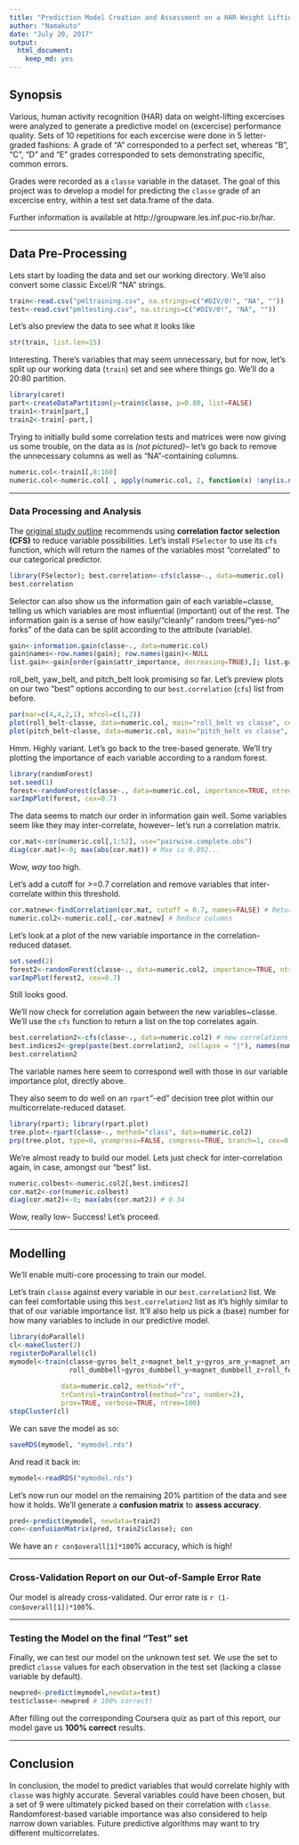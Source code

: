 ---
title: "Prediction Model Creation and Assessment on a HAR Weight Lifting Excercises Dataset"
author: "Namakuto"
date: "July 20, 2017"
output: 
  html_document: 
    keep_md: yes
---

## Synopsis

Various, human activity recognition (HAR) data on weight-lifting excercises were analyzed to generate a predictive model on (excercise) performance quality. Sets of 10 repetitions for each excercise were done in 5 letter-graded fashions: A grade of "A" corresponded to a perfect set, whereas "B", "C", "D" and "E" grades corresponded to sets demonstrating specific, common errors. 

Grades were recorded as a `classe` variable in the dataset. The goal of this project was to develop a model for predicting the `classe` grade of an excercise entry, within a test set data.frame of the data.

Further information is available at http://groupware.les.inf.puc-rio.br/har.

---

## Data Pre-Processing

Lets start by loading the data and set our working directory. We'll also convert some classic Excel/R "NA" strings.
```{r setup, warning=FALSE, message=FALSE, results='hide'}
train<-read.csv("pmltraining.csv", na.strings=c("#DIV/0!", "NA", "")) 
test<-read.csv("pmltesting.csv", na.strings=c("#DIV/0!", "NA", ""))
```

Let's also preview the data to see what it looks like
```{r prevdata}
str(train, list.len=15)
```

Interesting. There's variables that may seem unnecessary, but for now, let's split up our working data (`train`) set and see where things go. We'll do a 20:80 partition.
```{r partitiontrain, warning=FALSE, message=FALSE}
library(caret)
part<-createDataPartition(y=train$classe, p=0.80, list=FALSE)
train1<-train[part,]
train2<-train[-part,]
```

Trying to initially build some correlation tests and matrices were now giving us some trouble, on the data as is *(not pictured)*-- let's go back to remove the unnecessary columns as well as "NA"-containing columns.
```{r reducecolumnsandNA}
numeric.col<-train1[,8:160]
numeric.col<-numeric.col[ , apply(numeric.col, 2, function(x) !any(is.na(x)))]
```

---

### Data Processing and Analysis

The [original study outline](http://groupware.les.inf.puc-rio.br/public/papers/2013.Velloso.QAR-WLE.pdf) recommends using **correlation factor selection (CFS)** to reduce variable possibilities. Let's install `FSelector` to use its `cfs` function, which will return the names of the variables most "correlated" to our categorical predictor. 
```{r selectorlib, warning=FALSE, message=FALSE}
library(FSelector); best.correlation<-cfs(classe~., data=numeric.col)
best.correlation
```

Selector can also show us the information gain of each variable~classe, telling us which variables are most influential (important) out of the rest. The information gain is a sense of how easily/"cleanly" random trees/"yes-no" forks" of the data can be split according to the attribute (variable). 
```{r gainratiolist}
gain<-information.gain(classe~., data=numeric.col)
gain$names<-row.names(gain); row.names(gain)<-NULL
list.gain<-gain[order(gain$attr_importance, decreasing=TRUE),]; list.gain[1:10,]
```

roll_belt, yaw_belt, and pitch_belt look promising so far. Let's preview plots on our two "best" options according to our `best.correlation` (`cfs`) list from before.
```{r plotbestcorrelates, fig.align="center"}
par(mar=c(4,4,2,1), mfcol=c(1,2))
plot(roll_belt~classe, data=numeric.col, main="roll_belt vs classe", cex.main=1)
plot(pitch_belt~classe, data=numeric.col, main="pitch_belt vs classe", cex.main=1)
```

Hmm. Highly variant. Let's go back to the tree-based generate. We'll try plotting the importance of each variable according to a random forest.  
```{r forestplot, warning=FALSE, message=FALSE, fig.align="center"}
library(randomForest)
set.seed(1)
forest<-randomForest(classe~., data=numeric.col, importance=TRUE, ntree=50)
varImpPlot(forest, cex=0.7) 
```

The data seems to match our order in information gain well. Some variables seem like they may inter-correlate, however-- let's run a correlation matrix.
```{r firstintercorrelate}
cor.mat<-cor(numeric.col[,1:52], use="pairwise.complete.obs")
diag(cor.mat)<-0; max(abs(cor.mat)) # Max is 0.992...
```
Wow, *way* too high.  

Let's add a cutoff for >=0.7 correlation and remove variables that inter-correlate within this threshold.

```{r correlationthreshold}
cor.matnew<-findCorrelation(cor.mat, cutoff = 0.7, names=FALSE) # Returns columns 
numeric.col2<-numeric.col[,-cor.matnew] # Reduce columns
```

Let's look at a plot of the new variable importance in the correlation-reduced dataset.
```{r newforestplot, fig.align="center"}
set.seed(2)
forest2<-randomForest(classe~., data=numeric.col2, importance=TRUE, ntree=50)
varImpPlot(forest2, cex=0.7) 
```
Still looks good.

We'll now check for correlation again between the new variables~classe. We'll use the `cfs` function to return a list on the top correlates again.
```{r newbestcorrelates}
best.correlation2<-cfs(classe~., data=numeric.col2) # new correlations
best.indices2<-grep(paste(best.correlation2, collapse = "|"), names(numeric.col2), value=FALSE)
best.correlation2
```
The variable names here seem to correspond well with those in our variable importance plot, directly above.  

They also seem to do well on an `rpart`"-ed" decision tree plot within our multicorrelate-reduced dataset.  
```{r ultimatetreeplot, warning=FALSE, message=FALSE, fig.align="center"}
library(rpart); library(rpart.plot)
tree.plot<-rpart(classe~., method="class", data=numeric.col2)
prp(tree.plot, type=0, ycompress=FALSE, compress=TRUE, branch=1, cex=0.5, Margin = -0.05)
```

We're almost ready to build our model. Lets just check for inter-correlation again, in case, amongst our "best" list.
```{r correlationcheckagain}
numeric.colbest<-numeric.col2[,best.indices2]
cor.mat2<-cor(numeric.colbest)
diag(cor.mat2)<-0; max(abs(cor.mat2)) # 0.34
```
Wow, really low-- Success! Let's proceed.

---

## Modelling

We'll enable multi-core processing to train our model.

Let's train `classe` against every variable in our `best.correlation2` list. We can feel comfortable using this `best.correlation2` list as it's highly similar to that of our variable importance list. 
It'll also help us pick a (base) number for how many variables to include in our predictive model.
```{r modelmaking, warning=FALSE, message=FALSE, eval=FALSE}
library(doParallel)
cl<-makeCluster(2)
registerDoParallel(cl)
mymodel<-train(classe~gyros_belt_z+magnet_belt_y+gyros_arm_y+magnet_arm_x+
               roll_dumbbell+gyros_dumbbell_y+magnet_dumbbell_z+roll_forearm+pitch_forearm,
             
             data=numeric.col2, method="rf", 
             trControl=trainControl(method="cv", number=2),
             prox=TRUE, verbose=TRUE, ntree=100)
stopCluster(cl)
```

We can save the model as so:
```{r modelsave, message=FALSE, warning=FALSE, eval=FALSE}
saveRDS(mymodel, "mymodel.rds") 
```

And read it back in:
```{r modelload, message=FALSE, warning=FALSE}
mymodel<-readRDS("mymodel.rds")
```

Let's now run our model on the remaining 20% partition of the data and see how it holds. We'll generate a **confusion matrix** to **assess accuracy**.
```{r firstconfusionmat}
pred<-predict(mymodel, newdata=train2)
con<-confusionMatrix(pred, train2$classe); con 
```
We have an `r con$overall[1]*100`% accuracy, which is high!

---

### Cross-Validation Report on our Out-of-Sample Error Rate 

Our model is already cross-validated. Our error rate is `r (1-con$overall[1])*100`%.

---

### Testing the Model on the final "Test" set

Finally, we can test our model on the unknown test set. We use the set to predict  `classe` values for each observation in the test set (lacking a classe variable by default). 
```{r finalconfusionmat}
newpred<-predict(mymodel,newdata=test)
test$classe<-newpred # 100% correct!
```
After filling out the corresponding Coursera quiz as part of this report, our model gave us **100% correct** results.

---

## Conclusion

In conclusion, the model to predict variables that would correlate highly with `classe` was highly accurate. Several variables could have been chosen, but a set of 9 were ultimately picked based on their correlation with `classe`. Randomforest-based variable importance was also considered to help narrow down variables. Future predictive algorithms may want to try different multicorrelates.



